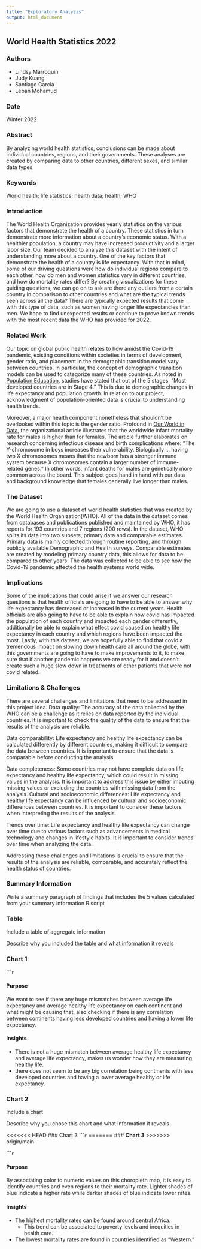 ```yaml
---
title: "Exploratory Analysis"
output: html_document
---
```


## **World Health Statistics 2022**

### **Authors**

- Lindsy Marroquin 
- Judy Kuang
- Santiago Garcia
- Leban Mohamud

### **Date**

Winter 2022

### **Abstract**

By analyzing world health statistics, conclusions can be made about individual countries, regions, and their governments. These analyses are created by comparing data to other countries, different sexes, and similar data types.

### **Keywords**

World health; life statistics; health data; health; WHO

### **Introduction** 

The World Health Organization provides yearly statistics on the various factors that demonstrate the health of a country. These statistics in turn demonstrate more information about a country’s economic status. With a healthier population, a country may have increased productivity and a larger labor size.  Our team decided to analyze this dataset with the intent of understanding more about a country. One of the key factors that demonstrate the health of a country is life expectancy. With that in mind, some of our driving questions were how do individual regions compare to each other, how do men and women statistics vary in different countries, and how do mortality rates differ? By creating visualizations for these guiding questions, we can go on to ask are there any outliers from a certain country in comparison to other countries and what are the typical trends seen across all the data? There are typically expected results that come with this type of data, such as women having longer life expectancies than men. We hope to find unexpected results or continue to prove known trends with the most recent data the WHO has provided for 2022.

### **Related Work**  

Our topic on global public health relates to how amidst the Covid-19 pandemic, existing conditions within societies in terms of development, gender ratio, and placement in the demographic transition model vary between countries.
In particular, the concept of demographic transition models can be used to categorize many of these countries. As noted in [Population Education](https://populationeducation.org/what-demographic-transition-model/), studies have stated that out of the 5 stages, “Most developed countries are in Stage 4.” This is due to demographic changes in life expectancy and population growth. In relation to our project, acknowledgment of population-oriented data is crucial to understanding health trends.

Moreover, a major health component nonetheless that shouldn’t be overlooked within this topic is the gender ratio. Profound in [Our World in Data](https://ourworldindata.org/gender-ratio), the organizational article illustrates that the worldwide infant mortality rate for males is higher than for females. The article further elaborates on research concerning infectious disease and birth complications where: “The Y-chromosome in boys increases their vulnerability. Biologically … having two X chromosomes means that the newborn has a stronger immune system because X chromosomes contain a larger number of immune-related genes.” In other words, infant deaths for males are genetically more common across the board. This subject goes hand in hand with our data and background knowledge that females generally live longer than males.

### **The Dataset**

We are going to use a dataset of world health statistics that was created by the World Health Organization(WHO). All of the data in the dataset comes from databases and publications published and maintained by WHO, it has reports for 193 countries and 7 regions (200 rows). In the dataset, WHO splits its data into two subsets, primary data and comparable estimates. Primary data is mainly collected through routine reporting, and through publicly available Demographic and Health surveys. Comparable estimates are created by modeling primary country data, this allows for data to be compared to other years. The data was collected to be able to see how the Covid-19 pandemic affected the health systems world wide.

### **Implications**

Some of the implications that could arise if we answer our research questions is that health officials are going to have to be able to answer why life expectancy has decreased or increased in the current years. Health officials are also going to have to be able to explain how covid has impacted the population of each country and impacted each gender differently, additionally be able to explain what effect covid caused on healthy life expectancy in each country and which regions have been impacted the most. Lastly, with this dataset, we are hopefully able to find that covid a tremendous impact on slowing down health care all around the globe, with this governments are going to have to make improvements to it, to make sure that if another pandemic happens we are ready for it and doesn’t create such a huge slow down in treatments of other patients that were not covid related.

### **Limitations & Challenges**

There are several challenges and limitations that need to be addressed in this project idea. Data quality: The accuracy of the data collected by the WHO can be a challenge as it relies on data reported by the individual countries. It is important to check the quality of the data to ensure that the results of the analysis are reliable.

Data comparability: Life expectancy and healthy life expectancy can be calculated differently by different countries, making it difficult to compare the data between countries. It is important to ensure that the data is comparable before conducting the analysis.

Data completeness: Some countries may not have complete data on life expectancy and healthy life expectancy, which could result in missing values in the analysis. It is important to address this issue by either imputing missing values or excluding the countries with missing data from the analysis. Cultural and socioeconomic differences: Life expectancy and healthy life expectancy can be influenced by cultural and socioeconomic differences between countries. It is important to consider these factors when interpreting the results of the analysis.

Trends over time: Life expectancy and healthy life expectancy can change over time due to various factors such as advancements in medical technology and changes in lifestyle habits. It is important to consider trends over time when analyzing the data.

Addressing these challenges and limitations is crucial to ensure that the results of the analysis are reliable, comparable, and accurately reflect the health status of countries.

### Summary Information

Write a summary paragraph of findings that includes the 5 values calculated from your summary information R script

### Table

Include a table of aggregate information

Describe why you included the table and what information it reveals

### **Chart 1**

``````r
```

#### **Purpose**
We want to see if there any huge mismatches between average life expectancy and average healthy life expectancy on each continent and what might be causing that, also checking if there is any correlation between continents having less developed countries and having a lower life expectancy. 

#### **Insights** 
- There is not a huge mismatch between average healthy life expectancy and average life expectancy, makes us wonder how they are measuring healthy life.
- there does not seem to be any big correlation being continents with less developed countries and having a lower average healthy or life expectancy. 

### Chart 2

Include a chart

Describe why you chose this chart and what information it reveals

<<<<<<< HEAD
### Chart 3
``````r
```
=======
### **Chart 3**
>>>>>>> origin/main

``````r
```

#### Purpose
By associating color to numeric values on this choropleth map, it is easy to identify countries and even regions to their mortality rate. Lighter shades of blue indicate a higher rate while darker shades of blue indicate lower rates.

#### Insights
 - The highest mortality rates can be found around central Africa. 
   - This trend can be associated to poverty levels and inequities in health care. 
 - The lowest mortality rates are found in countries identified as "Western."

  